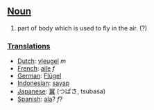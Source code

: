 ==[[Noun]]==
#part of body which is used to fly in the air. (?)

===[[Translation]]s===
*[[Dutch]]: [[vleugel]] ''m''
*[[French]]: [[aile]] ''f''
*[[German]]: [[Flügel]]
*[[Indonesian]]: [[sayap]]
*[[Japanese]]: [[翼]] (つばさ, tsubasa)
*[[Spanish]]: [[ala]]? ''f''?
